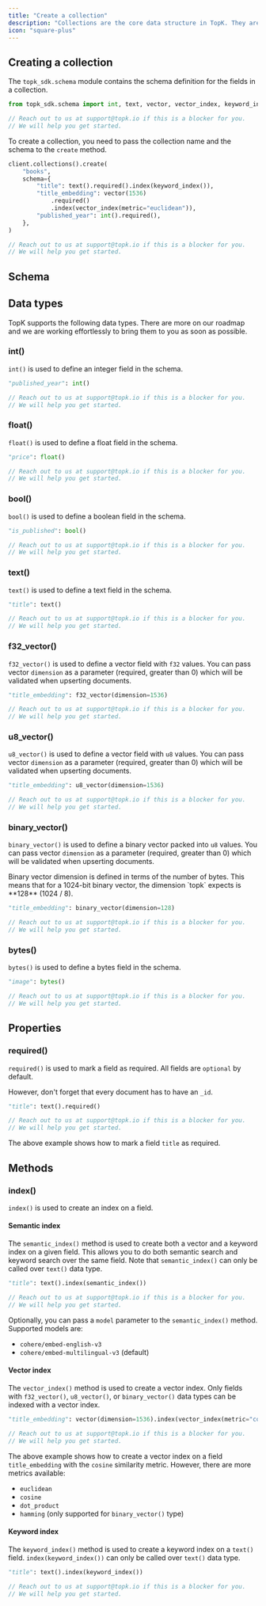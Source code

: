 ```yaml
---
title: "Create a collection"
description: "Collections are the core data structure in TopK. They are used to store and query documents."
icon: "square-plus"
---
```



## Creating a collection

The `topk_sdk.schema` module contains the schema definition for the fields in a collection.

<CodeGroup>

```python Python
from topk_sdk.schema import int, text, vector, vector_index, keyword_index, semantic_index
```

```js JavaScript
// Reach out to us at support@topk.io if this is a blocker for you.
// We will help you get started.
```

</CodeGroup>

To create a collection, you need to pass the collection name and the schema to the `create` method.

<CodeGroup>

```python Python
client.collections().create(
    "books",
    schema={
        "title": text().required().index(keyword_index()),
        "title_embedding": vector(1536)
            .required()
            .index(vector_index(metric="euclidean")),
        "published_year": int().required(),
    },
)
```

```js JavaScript
// Reach out to us at support@topk.io if this is a blocker for you.
// We will help you get started.
```

</CodeGroup>

## Schema

## Data types

TopK supports the following data types. There are more on our roadmap and we are working effortlessly to bring them to you as soon as possible.

### int()

`int()` is used to define an integer field in the schema.

<CodeGroup>

```python Python
"published_year": int()
```

```js JavaScript
// Reach out to us at support@topk.io if this is a blocker for you.
// We will help you get started.
```

</CodeGroup>

### float()

`float()` is used to define a float field in the schema.

<CodeGroup>

```python Python
"price": float()
```

```js JavaScript
// Reach out to us at support@topk.io if this is a blocker for you.
// We will help you get started.
```

</CodeGroup>

### bool()

`bool()` is used to define a boolean field in the schema.

<CodeGroup>

```python Python
"is_published": bool()
```

```js JavaScript
// Reach out to us at support@topk.io if this is a blocker for you.
// We will help you get started.
```

</CodeGroup>

### text()

`text()` is used to define a text field in the schema.

<CodeGroup>

```python Python
"title": text()
```

```js JavaScript
// Reach out to us at support@topk.io if this is a blocker for you.
// We will help you get started.
```

</CodeGroup>

### f32_vector()

`f32_vector()` is used to define a vector field with `f32` values. You can pass vector `dimension` as a parameter (required, greater than 0) which will be validated when upserting documents.

<CodeGroup>

```python Python
"title_embedding": f32_vector(dimension=1536)
```

```js JavaScript
// Reach out to us at support@topk.io if this is a blocker for you.
// We will help you get started.
```

</CodeGroup>

### u8_vector()

`u8_vector()` is used to define a vector field with `u8` values. You can pass vector `dimension` as a parameter (required, greater than 0) which will be validated when upserting documents.

<CodeGroup>

```python Python
"title_embedding": u8_vector(dimension=1536)
```

```js JavaScript
// Reach out to us at support@topk.io if this is a blocker for you.
// We will help you get started.
```

</CodeGroup>

### binary_vector()

`binary_vector()` is used to define a binary vector packed into `u8` values. You can pass vector `dimension` as a parameter (required, greater than 0) which will be validated when upserting documents.

<Note>
Binary vector dimension is defined in terms of the number of bytes. This means that for a 1024-bit binary vector, the dimension `topk` expects is **128** (1024 / 8). 
</Note>

<CodeGroup>

```python Python
"title_embedding": binary_vector(dimension=128)
```

```js JavaScript
// Reach out to us at support@topk.io if this is a blocker for you.
// We will help you get started.
```

</CodeGroup>

### bytes()

`bytes()` is used to define a bytes field in the schema.

<CodeGroup>

```python Python
"image": bytes()
```

```js JavaScript
// Reach out to us at support@topk.io if this is a blocker for you.
// We will help you get started.
```

</CodeGroup>

## Properties

### required()

`required()` is used to mark a field as required. All fields are `optional` by default.

<Note>However, don't forget that every document has to have an `_id`.</Note>

<CodeGroup>

```python Python
"title": text().required()
```

```js JavaScript
// Reach out to us at support@topk.io if this is a blocker for you.
// We will help you get started.
```

</CodeGroup>

The above example shows how to mark a field `title` as required.

## Methods

### index()

`index()` is used to create an index on a field.

#### Semantic index

The `semantic_index()` method is used to create both a vector and a keyword index on a given field. This allows you to do both semantic search and keyword search over the same field. Note that `semantic_index()` can only be called over `text()` data type.

<CodeGroup>

```python Python
"title": text().index(semantic_index())
```

```js JavaScript
// Reach out to us at support@topk.io if this is a blocker for you.
// We will help you get started.
```

</CodeGroup>

Optionally, you can pass a `model` parameter to the `semantic_index()` method. Supported models are:

- `cohere/embed-english-v3` 
- `cohere/embed-multilingual-v3` (default)

#### Vector index

The `vector_index()` method is used to create a vector index. Only fields with `f32_vector()`, `u8_vector()`, or `binary_vector()` data types
can be indexed with a vector index.

<CodeGroup>

```python Python
"title_embedding": vector(dimension=1536).index(vector_index(metric="cosine"))
```

```js JavaScript
// Reach out to us at support@topk.io if this is a blocker for you.
// We will help you get started.
```

</CodeGroup>

The above example shows how to create a vector index on a field `title_embedding` with the `cosine` similarity metric.
However, there are more metrics available:

- `euclidean`
- `cosine`
- `dot_product`
- `hamming` (only supported for `binary_vector()` type)

<Support />

#### Keyword index

The `keyword_index()` method is used to create a keyword index on a `text()` field.
`index(keyword_index())` can only be called over `text()` data type.

<CodeGroup>

```python Python
"title": text().index(keyword_index())
```

```js JavaScript
// Reach out to us at support@topk.io if this is a blocker for you.
// We will help you get started.
```

</CodeGroup>
